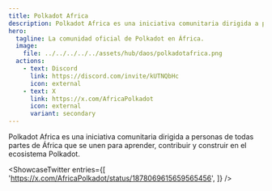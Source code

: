 ```yaml
---
title: Polkadot Africa
description: Polkadot Africa es una iniciativa comunitaria dirigida a personas de todas partes de África que se unen para aprender, contribuir y construir en el ecosistema Polkadot.
hero:
  tagline: La comunidad oficial de Polkadot en África.
  image: 
    file: ../../../../../assets/hub/daos/polkadotafrica.png
  actions:
    - text: Discord
      link: https://discord.com/invite/kUTNQbHc
      icon: external
    - text: X
      link: https://x.com/AfricaPolkadot
      icon: external
      variant: secondary
---
```



Polkadot Africa es una iniciativa comunitaria dirigida a personas de todas partes de África que se unen para aprender, contribuir y construir en el ecosistema Polkadot.

<ShowcaseTwitter
  entries={[
    'https://x.com/AfricaPolkadot/status/1878069615659565456',
  ]}
/>

 <script async src="https://platform.twitter.com/widgets.js" charset="utf-8"></script>
